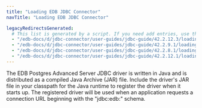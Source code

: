```yaml
---
title: "Loading EDB JDBC Connector"
navTitle: "Loading EDB JDBC Connector"

legacyRedirectsGenerated:
  # This list is generated by a script. If you need add entries, use the `legacyRedirects` key.
  - "/edb-docs/d/jdbc-connector/user-guides/jdbc-guide/42.2.12.3/loading_the_advanced_server_jdbc_connector.html"
  - "/edb-docs/d/jdbc-connector/user-guides/jdbc-guide/42.2.9.1/loading_the_advanced_server_jdbc_connector.html"
  - "/edb-docs/d/jdbc-connector/user-guides/jdbc-guide/42.2.8.1/loading_the_advanced_server_jdbc_connector.html"
  - "/edb-docs/d/jdbc-connector/user-guides/jdbc-guide/42.2.12.1/loading_the_advanced_server_jdbc_connector.html"
---
```


<div id="loading_the_advanced_server_jdbc_connector" class="registered_link"></div>

The EDB Postgres Advanced Server JDBC driver is written in Java and is distributed as a compiled Java Archive (JAR) file. Include the driver's JAR file in your classpath for the Java runtime to register the driver when it starts up. The registered driver will be used when an application requests a connection URL beginning with the "jdbc:edb:" schema.

